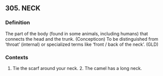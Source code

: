 ## 305. NECK
### Definition
The part of the body (found in some animals, including humans) that connects the head and the trunk. (Concepticon) To be distinguished from ‘throat’ (internal) or specialized terms like ‘front / back of the neck’.  (GLD)

### Contexts
1. Tie the scarf around your neck. 2. The camel has a long neck.

